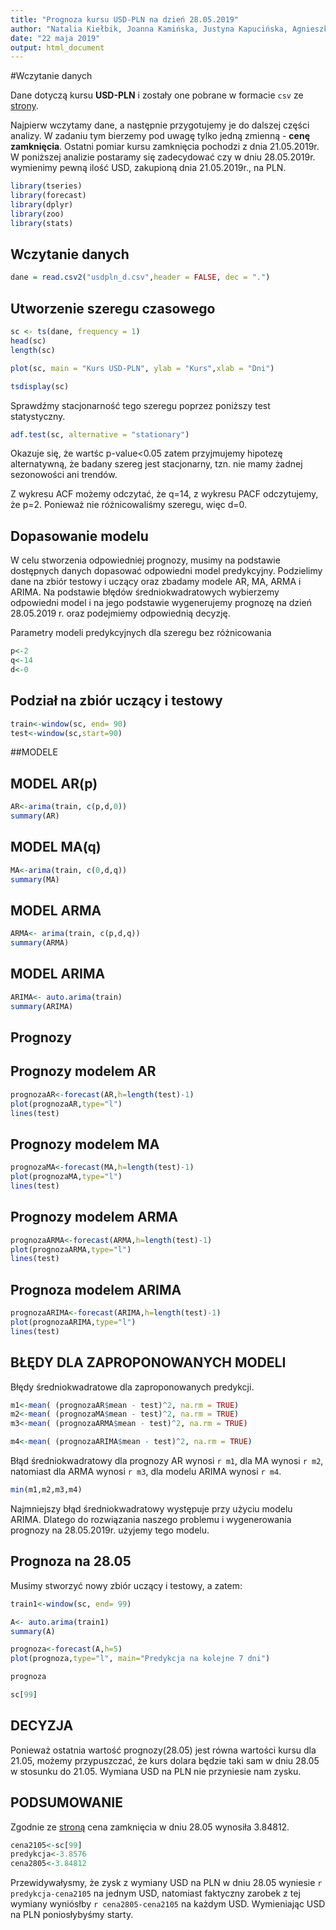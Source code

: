 ```yaml
---
title: "Prognoza kursu USD-PLN na dzień 28.05.2019"
author: "Natalia Kiełbik, Joanna Kamińska, Justyna Kapucińska, Agnieszka Jadczak"
date: "22 maja 2019"
output: html_document
---
```


#Wczytanie danych

Dane dotyczą kursu **USD-PLN** i zostały one pobrane w formacie `csv` ze [strony](https://stooq.pl/q/d/?s=usdpln).

Najpierw wczytamy dane, a następnie przygotujemy je do dalszej części analizy.
W zadaniu tym bierzemy pod uwagę tylko jedną zmienną - **cenę zamknięcia**.
Ostatni pomiar kursu zamknięcia pochodzi z dnia 21.05.2019r.
W poniższej analizie postaramy się zadecydować czy w dniu 28.05.2019r. wymienimy  pewną ilość USD, zakupioną dnia 21.05.2019r., na PLN.

```r
library(tseries)
library(forecast)
library(dplyr)
library(zoo)
library(stats)

```

## Wczytanie danych
```r
dane = read.csv2("usdpln_d.csv",header = FALSE, dec = ".")
```

## Utworzenie szeregu czasowego
```r
sc <- ts(dane, frequency = 1)
head(sc)
length(sc)
```


```r
plot(sc, main = "Kurs USD-PLN", ylab = "Kurs",xlab = "Dni")
```


```r
tsdisplay(sc)
```

Sprawdźmy stacjonarność tego szeregu poprzez poniższy test statystyczny.
```r

adf.test(sc, alternative = "stationary")

```

Okazuje się, że wartśc p-value<0.05 zatem przyjmujemy hipotezę alternatywną, że badany szereg jest stacjonarny, tzn. nie mamy żadnej sezonowości ani trendów.

Z wykresu ACF możemy odczytać, że q=14, z wykresu PACF odczytujemy, że p=2.
Ponieważ nie różnicowaliśmy szeregu, więc d=0.

## Dopasowanie modelu 

W celu stworzenia odpowiedniej prognozy, musimy na podstawie dostępnych danych dopasować odpowiedni model predykcyjny. Podzielimy dane na zbiór testowy i uczący oraz zbadamy modele AR, MA, ARMA i ARIMA.
Na podstawie błędów średniokwadratowych wybierzemy odpowiedni model i na jego podstawie wygenerujemy prognozę na dzień 28.05.2019 r. oraz podejmiemy odpowiednią decyzję.

Parametry modeli predykcyjnych dla szeregu bez różnicowania

```r
p<-2
q<-14
d<-0
```

## Podział na zbiór uczący i testowy

```r
train<-window(sc, end= 90)
test<-window(sc,start=90)
```

##MODELE

## MODEL AR(p)

```r
AR<-arima(train, c(p,d,0))
summary(AR)
```

## MODEL MA(q)
```r
MA<-arima(train, c(0,d,q))
summary(MA)
```

## MODEL ARMA
```r
ARMA<- arima(train, c(p,d,q))
summary(ARMA)
```

## MODEL ARIMA
```r
ARIMA<- auto.arima(train)
summary(ARIMA)
```

## Prognozy

## Prognozy modelem AR
```r
prognozaAR<-forecast(AR,h=length(test)-1)
plot(prognozaAR,type="l")
lines(test)

```

## Prognozy modelem MA
```r
prognozaMA<-forecast(MA,h=length(test)-1)
plot(prognozaMA,type="l")
lines(test)
```

## Prognozy modelem ARMA
```r
prognozaARMA<-forecast(ARMA,h=length(test)-1)
plot(prognozaARMA,type="l")
lines(test)
```

## Prognoza modelem ARIMA
```r
prognozaARIMA<-forecast(ARIMA,h=length(test)-1)
plot(prognozaARIMA,type="l")
lines(test)
```


## BŁĘDY DLA ZAPROPONOWANYCH MODELI

Błędy średniokwadratowe dla zaproponowanych predykcji.
```r
m1<-mean( (prognozaAR$mean - test)^2, na.rm = TRUE)
m2<-mean( (prognozaMA$mean - test)^2, na.rm = TRUE)
m3<-mean( (prognozaARMA$mean - test)^2, na.rm = TRUE)

m4<-mean( (prognozaARIMA$mean - test)^2, na.rm = TRUE)
```

Błąd średniokwadratowy dla prognozy AR wynosi `r m1`, dla MA wynosi `r m2`, natomiast dla ARMA wynosi `r m3`, dla modelu ARIMA wynosi `r m4`. 

```r
min(m1,m2,m3,m4)
```

Najmniejszy błąd średniokwadratowy występuje przy użyciu modelu ARIMA. Dlatego do rozwiązania naszego problemu i wygenerowania prognozy na 28.05.2019r. użyjemy tego modelu.

## Prognoza na 28.05

Musimy stworzyć nowy zbiór uczący i testowy, a zatem:


```r
train1<-window(sc, end= 99)
```

```r
A<- auto.arima(train1)
summary(A)
```

```r
prognoza<-forecast(A,h=5)
plot(prognoza,type="l", main="Predykcja na kolejne 7 dni")
```

```r
prognoza
```

```r
sc[99]
```

## DECYZJA

Ponieważ ostatnia wartość prognozy(28.05) jest równa wartości kursu dla 21.05, możemy przypuszczać, że kurs dolara będzie taki sam w dniu 28.05 w stosunku do 21.05. Wymiana USD na PLN nie przyniesie nam zysku.

## PODSUMOWANIE

Zgodnie ze [stroną](https://stooq.pl/q/d/?s=usdpln) cena zamknięcia w dniu 28.05 wynosiła 3.84812.

```r
cena2105<-sc[99]
predykcja<-3.8576
cena2805<-3.84812
```

Przewidywałysmy, że zysk z wymiany USD na PLN w dniu 28.05 wyniesie `r predykcja-cena2105` na jednym USD, natomiast faktyczny zarobek z tej wymiany wyniósłby `r cena2805-cena2105 ` na każdym USD. Wymieniając USD na PLN poniosłybyśmy starty.